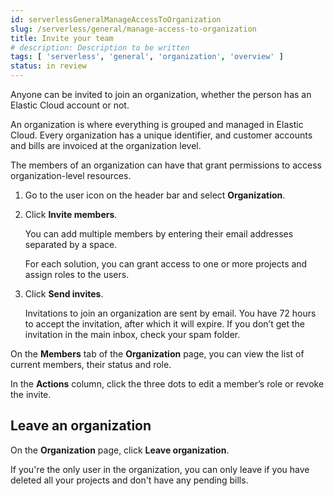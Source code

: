 ```yaml
---
id: serverlessGeneralManageAccessToOrganization
slug: /serverless/general/manage-access-to-organization
title: Invite your team
# description: Description to be written
tags: [ 'serverless', 'general', 'organization', 'overview' ]
status: in review
---
```


Anyone can be invited to join an organization, whether the person has an Elastic Cloud account or not.

An organization is where everything is grouped and managed in Elastic Cloud. Every organization has a unique identifier, and customer accounts and bills are invoiced at the organization level.

The members of an organization can have <DocLink id="serverlessGeneralAssignUserRoles" text="different roles"/> that grant permissions to access organization-level resources.

1. Go to the user icon on the header bar and select **Organization**.

2. Click **Invite members**.
   
   You can add multiple members by entering their email addresses separated by a space.
   
   For each solution, you can grant access to one or more projects and assign roles to the users.

3. Click **Send invites**.
   
   Invitations to join an organization are sent by email. You have 72 hours to accept the invitation, after which it will expire. If you don’t get the invitation in the main inbox, check your spam folder.

On the **Members** tab of the **Organization** page, you can view the list of current members, their status and role.

In the **Actions** column, click the three dots to edit a member’s role or revoke the invite.

## Leave an organization

On the **Organization** page, click **Leave organization**.

If you're the only user in the organization, you can only leave if you have deleted all your projects and don't have any pending bills.